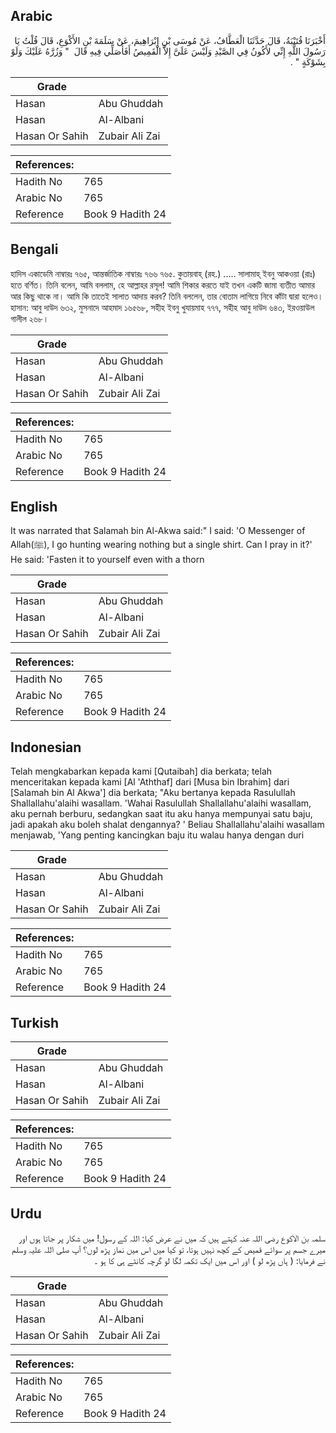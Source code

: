 ## Arabic


<div dir="rtl" lang="ar" style={{fontSize:'larger',backgroundColor:'#f8f9fa',padding:20}}>
أَخْبَرَنَا قُتَيْبَةُ، قَالَ حَدَّثَنَا الْعَطَّافُ، عَنْ مُوسَى بْنِ إِبْرَاهِيمَ، عَنْ سَلَمَةَ بْنِ الأَكْوَعِ، قَالَ قُلْتُ يَا رَسُولَ اللَّهِ إِنِّي لأَكُونُ فِي الصَّيْدِ وَلَيْسَ عَلَىَّ إِلاَّ الْقَمِيصُ أَفَأُصَلِّي فِيهِ قَالَ ‏ "‏ وَزُرَّهُ عَلَيْكَ وَلَوْ بِشَوْكَةٍ ‏"‏ ‏.‏
</div>
<div style={{backgroundColor:'#f8f9fa',padding:20, marginBottom: 10}}><table> <thead> <tr> <th>Grade</th> <th></th> </tr> </thead> <tbody> <tr><td>Hasan</td><td>Abu Ghuddah</td></tr><tr><td>Hasan</td><td>Al-Albani</td></tr><tr><td>Hasan Or Sahih</td><td>Zubair Ali Zai</td></tr></tbody></table><table> <thead> <tr> <th>References:</th> <th></th> </tr> </thead> <tbody><tr><td>Hadith No</td><td>765</td></tr><tr><td>Arabic No</td><td>765</td></tr><tr><td>Reference</td><td>Book 9 Hadith 24</td></tr></tbody></table></div>

## Bengali


<div dir="ltr" lang="bn" style={{fontSize:'larger',backgroundColor:'#f8f9fa',padding:20}}>
হাদিস একাডেমি নাম্বারঃ ৭৬৫, আন্তর্জাতিক নাম্বারঃ ৭৬৬ ৭৬৫. কুতায়বাহ্ (রহ.) ..... সালামাহ্ ইবনু আকওয়া (রাঃ) হতে বর্ণিত। তিনি বলেন, আমি বললাম, হে আল্লাহর রসূল! আমি শিকার করতে যাই তখন একটি জামা ব্যতীত আমার আর কিছু থাকে না। আমি কি তাতেই সালাত আদায় করব? তিনি বললেন, তার বোতাম লাগিয়ে নিবে কাঁটা দ্বারা হলেও। হাসান: আবু দাউদ ৬৩২, মুসনাদে আহমাদ ১৬৫৬৮, সহীহ ইবনু খুযায়মাহ ৭৭৭, সহীহ আবু দাউদ ৬৪৩, ইরওয়াউল গালীল ২৬৮।
</div>
<div style={{backgroundColor:'#f8f9fa',padding:20, marginBottom: 10}}><table> <thead> <tr> <th>Grade</th> <th></th> </tr> </thead> <tbody> <tr><td>Hasan</td><td>Abu Ghuddah</td></tr><tr><td>Hasan</td><td>Al-Albani</td></tr><tr><td>Hasan Or Sahih</td><td>Zubair Ali Zai</td></tr></tbody></table><table> <thead> <tr> <th>References:</th> <th></th> </tr> </thead> <tbody><tr><td>Hadith No</td><td>765</td></tr><tr><td>Arabic No</td><td>765</td></tr><tr><td>Reference</td><td>Book 9 Hadith 24</td></tr></tbody></table></div>

## English


<div dir="ltr" lang="en" style={{fontSize:'larger',backgroundColor:'#f8f9fa',padding:20}}>
It was narrated that Salamah bin Al-Akwa said:" I said: 'O Messenger of Allah(ﷺ), I go hunting wearing nothing but a single shirt. Can I pray in it?' He said: 'Fasten it to yourself even with a thorn
</div>
<div style={{backgroundColor:'#f8f9fa',padding:20, marginBottom: 10}}><table> <thead> <tr> <th>Grade</th> <th></th> </tr> </thead> <tbody> <tr><td>Hasan</td><td>Abu Ghuddah</td></tr><tr><td>Hasan</td><td>Al-Albani</td></tr><tr><td>Hasan Or Sahih</td><td>Zubair Ali Zai</td></tr></tbody></table><table> <thead> <tr> <th>References:</th> <th></th> </tr> </thead> <tbody><tr><td>Hadith No</td><td>765</td></tr><tr><td>Arabic No</td><td>765</td></tr><tr><td>Reference</td><td>Book 9 Hadith 24</td></tr></tbody></table></div>

## Indonesian


<div dir="ltr" lang="id" style={{fontSize:'larger',backgroundColor:'#f8f9fa',padding:20}}>
Telah mengkabarkan kepada kami [Qutaibah] dia berkata; telah menceritakan kepada kami [Al 'Aththaf] dari [Musa bin Ibrahim] dari [Salamah bin Al Akwa'] dia berkata; "Aku bertanya kepada Rasulullah Shallallahu'alaihi wasallam. 'Wahai Rasulullah Shallallahu'alaihi wasallam, aku pernah berburu, sedangkan saat itu aku hanya mempunyai satu baju, jadi apakah aku boleh shalat dengannya? ' Beliau Shallallahu'alaihi wasallam menjawab, 'Yang penting kancingkan baju itu walau hanya dengan duri
</div>
<div style={{backgroundColor:'#f8f9fa',padding:20, marginBottom: 10}}><table> <thead> <tr> <th>Grade</th> <th></th> </tr> </thead> <tbody> <tr><td>Hasan</td><td>Abu Ghuddah</td></tr><tr><td>Hasan</td><td>Al-Albani</td></tr><tr><td>Hasan Or Sahih</td><td>Zubair Ali Zai</td></tr></tbody></table><table> <thead> <tr> <th>References:</th> <th></th> </tr> </thead> <tbody><tr><td>Hadith No</td><td>765</td></tr><tr><td>Arabic No</td><td>765</td></tr><tr><td>Reference</td><td>Book 9 Hadith 24</td></tr></tbody></table></div>

## Turkish


<div dir="ltr" lang="tr" style={{fontSize:'larger',backgroundColor:'#f8f9fa',padding:20}}>

</div>
<div style={{backgroundColor:'#f8f9fa',padding:20, marginBottom: 10}}><table> <thead> <tr> <th>Grade</th> <th></th> </tr> </thead> <tbody> <tr><td>Hasan</td><td>Abu Ghuddah</td></tr><tr><td>Hasan</td><td>Al-Albani</td></tr><tr><td>Hasan Or Sahih</td><td>Zubair Ali Zai</td></tr></tbody></table><table> <thead> <tr> <th>References:</th> <th></th> </tr> </thead> <tbody><tr><td>Hadith No</td><td>765</td></tr><tr><td>Arabic No</td><td>765</td></tr><tr><td>Reference</td><td>Book 9 Hadith 24</td></tr></tbody></table></div>

## Urdu


<div dir="rtl" lang="ur" style={{fontSize:'larger',backgroundColor:'#f8f9fa',padding:20}}>
سلمہ بن الاکوع رضی اللہ عنہ کہتے ہیں کہ میں نے عرض کیا: اللہ کے رسول! میں شکار پر جاتا ہوں اور میرے جسم پر سوائے قمیص کے کچھ نہیں ہوتا، تو کیا میں اس میں نماز پڑھ لوں؟ آپ صلی اللہ علیہ وسلم نے فرمایا: ( ہاں پڑھ لو ) اور اس میں ایک تکمہ لگا لو گرچہ کانٹے ہی کا ہو ۔
</div>
<div style={{backgroundColor:'#f8f9fa',padding:20, marginBottom: 10}}><table> <thead> <tr> <th>Grade</th> <th></th> </tr> </thead> <tbody> <tr><td>Hasan</td><td>Abu Ghuddah</td></tr><tr><td>Hasan</td><td>Al-Albani</td></tr><tr><td>Hasan Or Sahih</td><td>Zubair Ali Zai</td></tr></tbody></table><table> <thead> <tr> <th>References:</th> <th></th> </tr> </thead> <tbody><tr><td>Hadith No</td><td>765</td></tr><tr><td>Arabic No</td><td>765</td></tr><tr><td>Reference</td><td>Book 9 Hadith 24</td></tr></tbody></table></div>